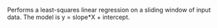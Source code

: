 Performs a least-squares linear regression on a sliding window of input data. The model is <span class="highlight">y = slope*X + intercept.</span>